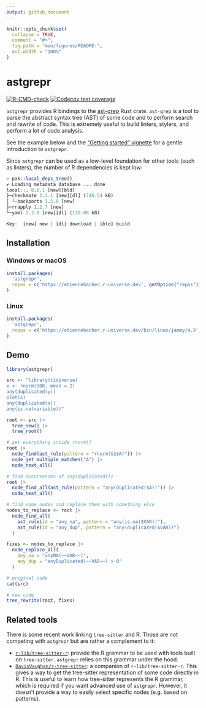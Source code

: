 ```yaml
---
output: github_document
---
```


<!-- README.md is generated from README.Rmd. Please edit that file -->

```r
knitr::opts_chunk$set(
  collapse = TRUE,
  comment = "#>",
  fig.path = "man/figures/README-",
  out.width = "100%"
)
```

# astgrepr

<!-- badges: start -->
[![R-CMD-check](https://github.com/etiennebacher/astgrepr/actions/workflows/R-CMD-check.yaml/badge.svg)](https://github.com/etiennebacher/astgrepr/actions/workflows/R-CMD-check.yaml)
[![Codecov test coverage](https://codecov.io/gh/etiennebacher/astgrepr/branch/main/graph/badge.svg)](https://app.codecov.io/gh/etiennebacher/astgrepr?branch=main)
<!-- badges: end -->

`astgrepr` provides R bindings to the [ast-grep](https://ast-grep.github.io/) 
Rust crate. `ast-grep` is a tool to parse the abstract syntax tree (AST) of some
code and to perform search and rewrite of code. This is extremely useful to build
linters, stylers, and perform a lot of code analysis.

See the example below and the [“Getting started”
vignette](https://astgrepr.etiennebacher.com/articles/astgrepr) for
a gentle introduction to `astgrepr`.

Since `astgrepr` can be used as a low-level foundation for other tools (such as
linters), the number of R dependencies is kept low:

```r
> pak::local_deps_tree()
✔ Loading metadata database ... done
local::. 0.0.1 [new][bld]                                                  
├─checkmate 2.3.1 [new][dl] (746.54 kB)
│ └─backports 1.5.0 [new]
├─rrapply 1.2.7 [new]
└─yaml 2.3.8 [new][dl] (119.08 kB)

Key:  [new] new | [dl] download | [bld] build
```

## Installation

### Windows or macOS

``` r
install.packages(
  'astgrepr', 
  repos = c('https://etiennebacher.r-universe.dev', getOption("repos"))
)
```

### Linux

``` r
install.packages(
  'astgrepr', 
  repos = c('https://etiennebacher.r-universe.dev/bin/linux/jammy/4.3', getOption("repos"))
)
```


## Demo

```r
library(astgrepr)

src <- "library(tidyverse)
x <- rnorm(100, mean = 2)
any(duplicated(y))
plot(x)
any(duplicated(x))
any(is.na(variable))"

root <- src |> 
  tree_new() |> 
  tree_root()

# get everything inside rnorm()
root |> 
  node_find(ast_rule(pattern = "rnorm($$$A)")) |> 
  node_get_multiple_matches("A") |> 
  node_text_all()

# find occurrences of any(duplicated())
root |> 
  node_find_all(ast_rule(pattern = "any(duplicated($A))")) |> 
  node_text_all()

# find some nodes and replace them with something else
nodes_to_replace <- root |>
  node_find_all(
    ast_rule(id = "any_na", pattern = "any(is.na($VAR))"),
    ast_rule(id = "any_dup", pattern = "any(duplicated($VAR))")
  )

fixes <- nodes_to_replace |>
  node_replace_all(
    any_na = "anyNA(~~VAR~~)",
    any_dup = "anyDuplicated(~~VAR~~) > 0"
  )

# original code
cat(src)

# new code
tree_rewrite(root, fixes)

```

## Related tools

There is some recent work linking `tree-sitter` and R. Those are not competing
with `astgrepr` but are rather a complement to it:

* [`r-lib/tree-sitter-r`](https://github.com/r-lib/tree-sitter-r): provide the
  R grammar to be used with tools built on `tree-sitter`. `astgrepr` relies on
  this grammar under the hood.
* [`DavisVaughan/r-tree-sitter`](https://github.com/DavisVaughan/r-tree-sitter):
  a companion of `r-lib/tree-sitter-r`. This gives a way to get the tree-sitter
  representation of some code directly in R. This is useful to learn how 
  tree-sitter represents the R grammar, which is required if you want advanced
  use of `astgrepr`. However, it doesn't provide a way to easily select specific
  nodes (e.g. based on patterns).
